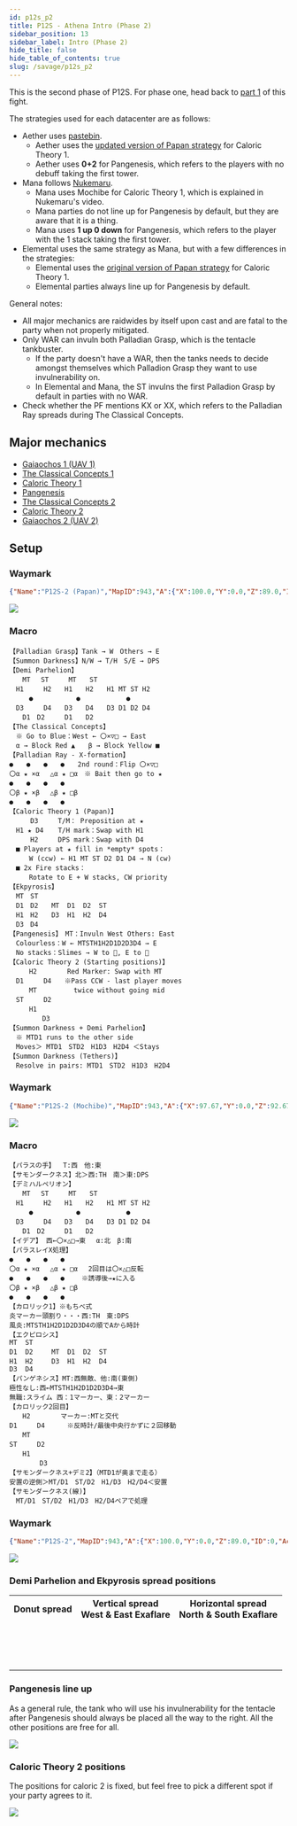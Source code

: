 ```yaml
---
id: p12s_p2
title: P12S - Athena Intro (Phase 2)
sidebar_position: 13
sidebar_label: Intro (Phase 2)
hide_title: false
hide_table_of_contents: true
slug: /savage/p12s_p2
---
```




This is the second phase of P12S. For phase one, head back to [part 1](/savage/p12s_p1) of this fight.

The strategies used for each datacenter are as follows:
- Aether uses [pastebin](https://pastebin.com/gc93tBFY).
  - Aether uses the [updated version of Papan strategy](https://ff14.toolboxgaming.space/?id=286982839316861&preview=1) for Caloric Theory 1.
  - Aether uses <b>0+2</b> for Pangenesis, which refers to the players with no debuff taking the first tower.
- Mana follows [Nukemaru](https://www.youtube.com/watch?v=5c3-Rinh6lA).
  - Mana uses Mochibe for Caloric Theory 1, which is explained in Nukemaru's video.
  - Mana parties do not line up for Pangenesis by default, but they are aware that it is a thing.
  - Mana uses <b>1 up 0 down</b> for Pangenesis, which refers to the player with the 1 stack taking the first tower.
- Elemental uses the same strategy as Mana, but with a few differences in the strategies:
  - Elemental uses the [original version of Papan strategy](https://ff14.toolboxgaming.space/?id=845983862306861&preview=1) for Caloric Theory 1.
  - Elemental parties always line up for Pangenesis by default.

General notes:
- All major mechanics are raidwides by itself upon cast and are fatal to the party when not properly mitigated.
- Only WAR can invuln both Palladian Grasp, which is the tentacle tankbuster.
  - If the party doesn't have a WAR, then the tanks needs to decide amongst themselves which Palladion Grasp they want to use invulnerability on.
  - In Elemental and Mana, the ST invulns the first Palladion Grasp by default in parties with no WAR.
- Check whether the PF mentions KX or XX, which refers to the Palladian Ray spreads during The Classical Concepts.


## Major mechanics
- [Gaiaochos 1 (UAV 1)](/savage/p12s_p2/gaiaochos_1)
- [The Classical Concepts 1](/savage/p12s_p2/classical_1)
- [Caloric Theory 1](/savage/p12s_p2/caloric_1)
- [Pangenesis](/savage/p12s_p2/pangenesis)
- [The Classical Concepts 2](/savage/p12s_p2/classical_2)
- [Caloric Theory 2](/savage/p12s_p2/caloric_2)
- [Gaiaochos 2 (UAV 2)](/savage/p12s_p2/gaiaochos_2)

## Setup

<Tabs>
<TabItem value="Elemental" label="Elemental" default>

### Waymark

```json
{"Name":"P12S-2 (Papan)","MapID":943,"A":{"X":100.0,"Y":0.0,"Z":89.0,"ID":0,"Active":true},"B":{"X":104.0,"Y":0.0,"Z":93.0,"ID":1,"Active":true},"C":{"X":100.0,"Y":0.0,"Z":97.0,"ID":2,"Active":true},"D":{"X":96.0,"Y":0.0,"Z":93.0,"ID":3,"Active":true},"One":{"X":99.0,"Y":0.0,"Z":81.0,"ID":6,"Active":true},"Two":{"X":113.0,"Y":0.0,"Z":93.0,"ID":5,"Active":true},"Three":{"X":119.0,"Y":0.0,"Z":91.0,"ID":7,"Active":true},"Four":{"X":87.0,"Y":0.0,"Z":93.0,"ID":4,"Active":true}}
```

<img src={markers_papan} />

### Macro

    【Palladian Grasp】Tank → W　Others → E
    【Summon Darkness】N/W → T/H　S/E → DPS
    【Demi Parhelion】
    　　MT　 ST　　　MT　　ST　
    　H1　　　H2　　H1　　H2　　H1 MT ST H2
    　　　●　　　　　　 ●　　　　　　　●
    　D3　　　D4　　D3　　D4　　D3 D1 D2 D4
    　　D1　D2　　　D1　　D2　
    【The Classical Concepts】
    　※ Go to Blue：West ← 〇×▽□ → East
    　α → Block Red ▲　　β → Block Yellow ■
    【Palladian Ray - X-formation】
    ●　　●　　●　　●　　2nd round：Flip 〇×▽□
    〇α ★ ×α 　△α ★ □α　※ Bait then go to ★
    ●　　●　　●　　●
    〇β ★ ×β　 △β ★ □β
    ●　　●　　●　　●
    【Caloric Theory 1 (Papan)】
    　　  D3　　　T/M： Preposition at ★　
    　H1 ★ D4　  T/H mark：Swap with H1
    　　  H2　　　DPS mark：Swap with D4
    　■ Players at ★ fill in *empty* spots：
    　　　W (ccw) ← H1 MT ST D2 D1 D4 → N (cw)
    　■ 2x Fire stacks：
    　　　Rotate to E + W stacks, CW priority
    【Ekpyrosis】
    　MT　ST
    　D1　D2　　MT  D1  D2  ST
    　H1　H2　　D3  H1  H2  D4
    　D3　D4
    【Pangenesis】　MT：Invuln West Others: East
    　Colourless：W ← MTSTH1H2D1D2D3D4 → E
    　No stacks：Slimes → W to , E to 
    【Caloric Theory 2 (Starting positions)】
    　　　H2　　　　 Red Marker: Swap with MT
    　D1　　　D4　　※Pass CCW - last player moves
    　　　MT　　　　　 twice without going mid
    　ST　　　D2
    　　　H1
    　　　　　D3
    【Summon Darkness + Demi Parhelion】
    　※ MTD1 runs to the other side
    　Moves＞ MTD1　STD2　H1D3　H2D4 ＜Stays
    【Summon Darkness (Tethers)】
    　Resolve in pairs: MTD1　STD2　H1D3　H2D4


</TabItem>

<TabItem value="Mana" label="Mana">

### Waymark

```json
{"Name":"P12S-2 (Mochibe)","MapID":943,"A":{"X":97.67,"Y":0.0,"Z":92.67,"ID":0,"Active":true},"B":{"X":102.33,"Y":0.0,"Z":92.67,"ID":1,"Active":true},"C":{"X":102.33,"Y":0.0,"Z":97.33,"ID":2,"Active":true},"D":{"X":97.67,"Y":0.0,"Z":97.33,"ID":3,"Active":true},"One":{"X":99.0,"Y":0.0,"Z":81.0,"ID":4,"Active":true},"Two":{"X":119.0,"Y":0.0,"Z":91.0,"ID":5,"Active":true},"Three":{"X":105.67,"Y":0.0,"Z":101.0,"ID":6,"Active":true},"Four":{"X":94.33,"Y":0.0,"Z":101.0,"ID":7,"Active":true}}
```

<img src={markers_mochibe} />

### Macro

    【パラスの手】  T:西　他:東
    【サモンダークネス】北＞西:TH　南＞東:DPS
    【デミハルペリオン】
    　　MT　 ST　　　MT　　ST　
    　H1　　　H2　　H1　　H2　　H1 MT ST H2
    　　　●　　　　　　 ●　　　　　　　●
    　D3　　　D4　　D3　　D4　　D3 D1 D2 D4
    　　D1　D2　　　D1　　D2　
    【イデア】 西←〇×△□→東　 α:北　β:南
    【パラスレイX処理】
    ●　　●　　●　　●
    〇α ★ ×α 　△α ★ □α　 2回目は〇×△□反転
    ●　　●　　●　　●　　 ※誘導後→★に入る
    〇β ★ ×β　 △β ★ □β
    ●　　●　　●　　●
    【カロリック1】※もちべ式
    炎マーカー頭割り・・・西:TH　東:DPS
    風炎:MTSTH1H2D1D2D3D4の順でAから時計
    【エクピロシス】
    MT  ST
    D1  D2　   MT  D1  D2  ST　
    H1  H2　   D3  H1  H2  D4   
    D3  D4
    【パンゲネシス】MT:西無敵、他:南(東側)
    極性なし:西←MTSTH1H2D1D2D3D4→東
    無職:スライム 西：1マーカー、東：2マーカー
    【カロリック2回目】
    　　H2　　　　 マーカー:MTと交代
    D1　　　D4　    ※反時計/最後中央行かずに２回移動
    　　MT　　　 　
    ST　　　D2
    　　H1
    　　　 　D3
    【サモンダークネス+デミ2】（MTD1が奥まで走る）
    安置の逆側＞MT/D1　ST/D2　H1/D3　H2/D4＜安置
    【サモンダークネス(線)】
    　MT/D1　ST/D2　H1/D3　H2/D4ペアで処理

</TabItem>

<TabItem value="Aether" label="Aether">

### Waymark

```json
{"Name":"P12S-2","MapID":943,"A":{"X":100.0,"Y":0.0,"Z":89.0,"ID":0,"Active":true},"B":{"X":104.0,"Y":0.0,"Z":93.0,"ID":1,"Active":true},"C":{"X":100.0,"Y":0.0,"Z":97.0,"ID":2,"Active":true},"D":{"X":96.0,"Y":0.0,"Z":93.0,"ID":3,"Active":true},"One":{"X":87.0,"Y":0.0,"Z":93.0,"ID":4,"Active":true},"Two":{"X":113.0,"Y":0.0,"Z":93.0,"ID":5,"Active":true},"Three":{"X":92.0,"Y":0.0,"Z":92.0,"ID":6,"Active":true},"Four":{"X":108.0,"Y":0.0,"Z":92.0,"ID":7,"Active":true}}
```

<img src={markers_papan_na} />

### Demi Parhelion and Ekpyrosis spread positions

<table>
    <tr>
        <th>Donut spread</th>
        <th>Vertical spread<br />West & East Exaflare</th>
        <th>Horizontal spread<br />North & South Exaflare</th>
    </tr>
    <tr>
        <td><center>&nbsp;<Role role='MT' />&nbsp;<Role role='OT' /><br /><Role role='D1' />&nbsp;&nbsp;&nbsp;&nbsp;&nbsp;&nbsp;&nbsp;&nbsp;&nbsp;&nbsp;&nbsp;&nbsp;&nbsp;<Role role='D2' /><br /><Role role='H1' />&nbsp;&nbsp;&nbsp;&nbsp;&nbsp;&nbsp;&nbsp;&nbsp;&nbsp;&nbsp;&nbsp;&nbsp;&nbsp;<Role role='H2' /><br />&nbsp;<Role role='D3' />&nbsp;<Role role='D4' /></center></td>
        <td><center><Role role='D1' />&nbsp;&nbsp;&nbsp;<Role role='D2' /><br /><Role role='MT' />&nbsp;&nbsp;&nbsp;<Role role='OT' /><br /><Role role='H1' />&nbsp;&nbsp;&nbsp;<Role role='H2' /><br /><Role role='D3' />&nbsp;&nbsp;&nbsp;<Role role='D4' /></center></td>
        <td><center><Role role='D1' /><Role role='MT' /><Role role='OT' /><Role role='D2' /><br /><Role role='D3' /><Role role='H1' /><Role role='H2' /><Role role='D4' /></center></td>
    </tr>
</table>


### Pangenesis line up

As a general rule, the tank who will use his invulnerability for the tentacle after Pangenesis should always be placed all the way to the right. All the other positions are free for all.

<img src={markers_conga_line_setup} />


### Caloric Theory 2 positions

The positions for caloric 2 is fixed, but feel free to pick a different spot if your party agrees to it.

<img src={markers_caloric_two_setup} />

</TabItem>

</Tabs>